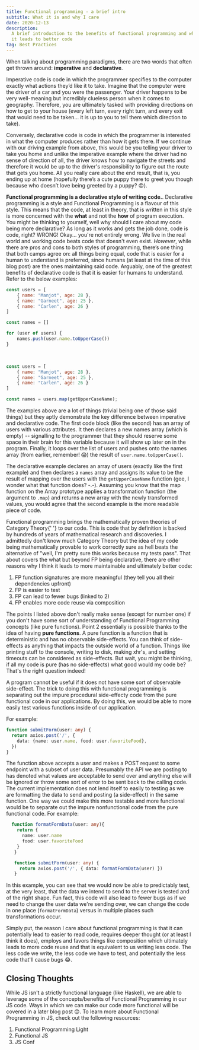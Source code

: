 ```yaml
---
title: Functional programming - a brief intro
subtitle: What it is and why I care
date: 2020-12-13
description:
  A brief introduction to the benefits of functional programming and why I think
  it leads to better code
tag: Best Practices
---
```


<CloudinaryHeroImage alt="Canvas" src="https://res.cloudinary.com/dinypqsgl/image/upload/f_auto/v1680036093/blog/canvas_rbgvpe.jpg" />

When talking about programming paradigms, there are two words that often get
thrown around: **imperative** and **declarative**.

Imperative code is code in which the programmer specifies to the computer
exactly what actions they’d like it to take. Imagine that the computer were the
driver of a car and you were the passenger. Your driver happens to be very
well-meaning but incredibly clueless person when it comes to geography.
Therefore, you are ultimately tasked with providing directions on how to get to
your house (every left turn, every right turn, and every exit that would need to
be taken... it is up to you to tell them which direction to take).

Conversely, declarative code is code in which the programmer is interested in
what the computer produces rather than how it gets there. If we continue with
our driving example from above, this would be you telling your driver to take
you home and unlike the imperative example where the driver had no sense of
direction of all, the driver knows how to navigate the streets and therefore it
would be up to the driver's responsibility to figure out the route that gets you
home. All you really care about the end result, that is, you ending up at home
(hopefully there’s a cute puppy there to greet you though because who doesn’t
love being greeted by a puppy? 😍).

**Functional programming is a declarative style of writing code.**. Declarative
programming is a style and Functional Programming is a flavour of this style.
This means that the code, at least in theory, that is written in this style is
more concerned with the **what** and not the **how** of program execution. You
might be thinking to yourself, well why should I care about my code being more
declarative? As long as it works and gets the job done, code is code, right?
WRONG! Okay... you're not entirely wrong. We live in the real world and working
code beats code that doesn't even exist. _However_, while there are pros and
cons to both styles of programming, there’s one thing that both camps agree on:
all things being equal, code that is easier for a human to understand is
preferred, since humans (at least at the time of this blog post) are the ones
maintaining said code. Arguably, one of the greatest benefits of declarative
code is that it is easier for humans to understand. Refer to the below examples:

```ts:title=imperative-get-user-names.js
const users = [
    { name: "Manjot", age: 28 },
    { name: "Garneet", age: 25 },
    { name: "Carlen", age: 26 }
]

const names = []

for (user of users) {
    names.push(user.name.toUpperCase())
}
```

<br />

```ts:title=declarative-get-user-names.js
const users = [
    { name: "Manjot", age: 28 },
    { name: "Garneet", age: 25 },
    { name: "Carlen", age: 26 }
]

const names = users.map(getUpperCaseName);
```

The examples above are a lot of things (trivial being one of those said things)
but they aptly demonstrate the key difference between imperative and declarative
code. The first code block (like the second) has an array of users with various
attributes. It then declares a new names array (which is empty) -- signalling to
the programmer that they should reserve some space in their brain for this
variable because it will show up later on in the program. Finally, it loops over
the list of users and pushes onto the names array (from earlier, remember! 😱)
the result of `user.name.toUpperCase()`.

The declarative example declares an array of users (exactly like the first
example) and then declares a `names` array and assigns its value to be the
result of mapping over the users with the `getUpperCaseName` function (gee, I
wonder what that function does? -.-). Assuming you know that the map function on
the Array prototype applies a transformation function (the argument to `.map`)
and returns a new array with the newly transformed values, you would agree that
the second example is the more readable piece of code.

Functional programming brings the mathematically proven theories of <TextLink href="https://en.wikipedia.org/wiki/Category_theory">Category Theory</TextLink>{' '} to our code. 
This is code that by definition is backed by hundreds of
years of mathematical research and discoveries. I admittedly don't know much Category
Theory but the idea of my code being mathematically provable to work correctly sure
as hell beats the alternative of "well, I'm pretty sure this works because my tests
pass". That about covers the what but beyond FP being declarative, there are other
reasons why I think it leads to more maintainable and ultimately better code:

1. FP function signatures are more meaningful (they tell you all their
   dependencies upfront)
2. FP is easier to test
3. FP can lead to fewer bugs (linked to 2)
4. FP enables more code reuse via composition

The points I listed above don't really make sense (except for number one) if you
don't have some sort of understanding of Functional Programming concepts (like
pure functions). Point 2 essentially is possible thanks to the idea of having
**pure functions**. A pure function is a function that is deterministic and has
no observable side-effects. You can think of side-effects as anything that
impacts the outside world of a function. Things like printing stuff to the
console, writing to disk, making xhr's, and setting timeouts can be considered
as side-effects. But wait, you might be thinking, if all my code is pure (has no
side-effects) what good would my code be? That's the right question indeed!

A program cannot be useful if it does not have some sort of observable
side-effect. The trick to doing this with functional programming is separating
out the impure procedural side-effecty code from the pure functional code in our
applications. By doing this, we would be able to more easily test various
functions inside of our application.

For example:

```ts
function submitForm(user: any) {
  return axios.post('/', {
    data: {name: user.name, food: user.favoriteFood},
  })
}
```

The function above accepts a user and makes a POST request to some endpoint with
a subset of user data. Presumably the API we are posting to has denoted what
values are acceptable to send over and anything else will be ignored or throw
some sort of error to be sent back to the calling code. The current
implementation does not lend itself to easily to testing as we are formatting
the data to send and posting (a side-effect) in the same function. One way we
could make this more testable and more functional would be to separate out the
impure nonfunctional code from the pure functional code. For example:

```ts
  function formatFormData(user: any){
    return {
      name: user.name
      food: user.favoriteFood
    }
   }

   function submitForm(user: any) {
     return axios.post('/', { data: formatFormData(user) })
   }
```

In this example, you can see that we would now be able to predictably test, at
the very least, that the data we intend to send to the server is tested and of
the right shape. Fun fact, this code will also lead to fewer bugs as if we need
to change the user data we're sending over, we can change the code in one place
(`formatFormData`) versus in multiple places such transformations occur.

Simply put, the reason I care about functional programming is that it can
potentially lead to easier to read code, requires deeper thought (or at least I
think it does), employs and favors things like composition which ultimately
leads to more code reuse and that is equivalent to us writing less code. The
less code we write, the less code we have to test, and potentially the less code
that'll cause bugs 😂.

## Closing Thoughts

While JS isn't a strictly functional language (like Haskell), we are able to
leverage some of the concepts/benefits of Functional Programming in our JS code.
Ways in which we can make our code more functional will be covered in a later
blog post 😊. To learn more about Functional Programming in JS, check out the
following resources:

1. <TextLink href="https://www.amazon.ca/Functional-Light-JavaScript-Balanced-Pragmatic-FP/dp/1981672346/ref=sr_1_5?dchild=1&keywords=functional+light+javascript&qid=1610414581&sr=8-5">
     Functional Programming Light
   </TextLink>
2. <TextLink href="https://frontendmasters.com/courses/functional-js-fundamentals/">
     Functional JS
   </TextLink>
3. <TextLink href="https://www.youtube.com/watch?v=e-5obm1G_FY">
     JS Conf
   </TextLink>
